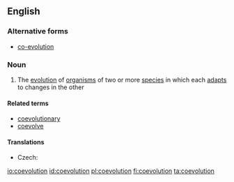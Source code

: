 ==English==

===Alternative forms===
* [[co-evolution]]

===Noun===
{{wikipedia|co-evolution}}
{{en-noun|-}}

# {{context|biology|lang=en}} The [[evolution]] of [[organism]]s of two or more [[species]] in which each [[adapt]]s to changes in the other

====Related terms====
* [[coevolutionary]]
* [[coevolve]]

====Translations====
{{trans-top|evolution featuring mutual adaptation}}
* Czech: {{t|cs|koevoluce|f}}
{{trans-mid}}
{{trans-bottom}}

[[io:coevolution]]
[[id:coevolution]]
[[pl:coevolution]]
[[fi:coevolution]]
[[ta:coevolution]]